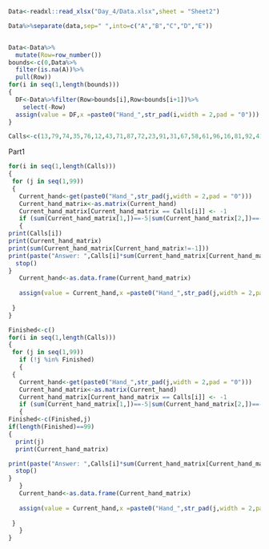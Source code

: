 ```r
Data<-readxl::read_xlsx("Day_4/Data.xlsx",sheet = "Sheet2")

Data%>%separate(data,sep=" ",into=c("A","B","C","D","E"))


Data<-Data%>%
  mutate(Row=row_number())
bounds<-c(0,Data%>%
  filter(is.na(A))%>%
  pull(Row))
for(i in seq(1,length(bounds)))
{
  DF<-Data%>%filter(Row>bounds[i],Row<bounds[i+1])%>%
    select(-Row)
  assign(value = DF,x =paste0("Hand_",str_pad(i,width = 2,pad = "0")))
}

Calls<-c(13,79,74,35,76,12,43,71,87,72,23,91,31,67,58,61,96,16,81,92,41,6,32,86,77,42,0,55,68,14,53,26,25,11,45,94,75,1,93,83,52,7,4,22,34,64,69,88,65,66,39,97,27,29,78,5,49,82,54,46,51,28,98,36,48,15,2,50,38,24,89,59,8,3,18,47,10,90,21,80,73,33,85,62,19,37,57,95,60,20,99,17,63,56,84,44,40,70,9,30)

```
Part1
```r
for(i in seq(1,length(Calls)))
{
 for (j in seq(1,99))
 {
   Current_hand<-get(paste0("Hand_",str_pad(j,width = 2,pad = "0")))
   Current_hand_matrix<-as.matrix(Current_hand)
   Current_hand_matrix[Current_hand_matrix == Calls[i]] <- -1
   if (sum(Current_hand_matrix[1,])==-5|sum(Current_hand_matrix[2,])==-5|sum(Current_hand_matrix[3,])==-5|sum(Current_hand_matrix[4,])==-5| sum(Current_hand_matrix[5,])==-5|sum(Current_hand_matrix[,1])==-5| sum(Current_hand_matrix[,2])==-5| sum(Current_hand_matrix[,3])==-5|sum(Current_hand_matrix[,4])==-5| sum(Current_hand_matrix[,5])==-5)
   {
print(Calls[i])
print(Current_hand_matrix)
print(sum(Current_hand_matrix[Current_hand_matrix!=-1]))
print(paste("Answer: ",Calls[i]*sum(Current_hand_matrix[Current_hand_matrix!=-1])))
  stop()
}
   Current_hand<-as.data.frame(Current_hand_matrix)
   
   assign(value = Current_hand,x =paste0("Hand_",str_pad(j,width = 2,pad = "0")))
   
 }
}
```


```r
Finished<-c()
for(i in seq(1,length(Calls)))
{
 for (j in seq(1,99))
   if (!j %in% Finished)
   {
 {
   Current_hand<-get(paste0("Hand_",str_pad(j,width = 2,pad = "0")))
   Current_hand_matrix<-as.matrix(Current_hand)
   Current_hand_matrix[Current_hand_matrix == Calls[i]] <- -1
   if (sum(Current_hand_matrix[1,])==-5|sum(Current_hand_matrix[2,])==-5|sum(Current_hand_matrix[3,])==-5|sum(Current_hand_matrix[4,])==-5| sum(Current_hand_matrix[5,])==-5|sum(Current_hand_matrix[,1])==-5| sum(Current_hand_matrix[,2])==-5| sum(Current_hand_matrix[,3])==-5|sum(Current_hand_matrix[,4])==-5| sum(Current_hand_matrix[,5])==-5)
   {
Finished<-c(Finished,j)
if(length(Finished)==99)
{
  print(j)
  print(Current_hand_matrix)

print(paste("Answer: ",Calls[i]*sum(Current_hand_matrix[Current_hand_matrix!=-1])))  
  stop()
}
   }
   Current_hand<-as.data.frame(Current_hand_matrix)
   
   assign(value = Current_hand,x =paste0("Hand_",str_pad(j,width = 2,pad = "0")))
   
 }
   }
}
```

